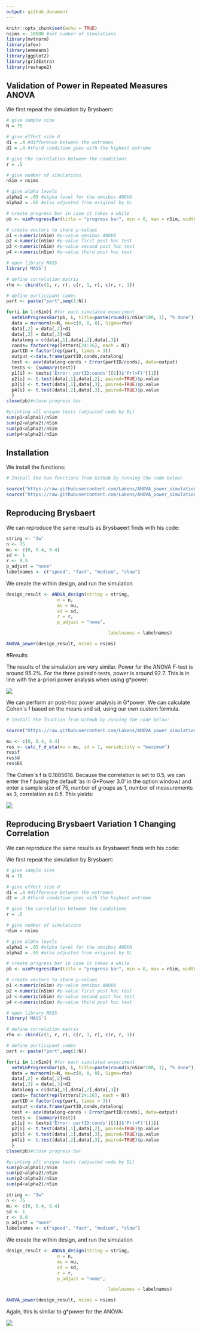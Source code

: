 ```yaml
---
output: github_document
---
```


```r
knitr::opts_chunk$set(echo = TRUE)
nsims <- 10000 #set number of simulations
library(mvtnorm)
library(afex)
library(emmeans)
library(ggplot2)
library(gridExtra)
library(reshape2)

```

## Validation of Power in Repeated Measures ANOVA

We first repeat the simulation by Brysbaert:

```r
# give sample size
N = 75

# give effect size d
d1 = .4 #difference between the extremes
d2 = .4 #third condition goes with the highest extreme

# give the correlation between the conditions
r = .5

# give number of simulations
nSim = nsims

# give alpha levels
alpha1 = .05 #alpha level for the omnibus ANOVA
alpha2 = .05 #also adjusted from original by DL

# create progress bar in case it takes a while
pb <- winProgressBar(title = "progress bar", min = 0, max = nSim, width = 300)

# create vectors to store p-values
p1 <-numeric(nSim) #p-value omnibus ANOVA
p2 <-numeric(nSim) #p-value first post hoc test
p3 <-numeric(nSim) #p-value second post hoc test
p4 <-numeric(nSim) #p-value third post hoc test

# open library MASS
library('MASS')

# define correlation matrix
rho <- cbind(c(1, r, r), c(r, 1, r), c(r, r, 1))

# define participant codes
part <- paste("part",seq(1:N))

for(i in 1:nSim){ #for each simulated experiment
  setWinProgressBar(pb, i, title=paste(round(i/nSim*100, 1), "% done"))
  data = mvrnorm(n=N, mu=c(0, 0, 0), Sigma=rho)
  data[,2] = data[,2]+d1
  data[,3] = data[,3]+d2
  datalong = c(data[,1],data[,2],data[,3])
  conds= factor(rep(letters[24:26], each = N))
  partID = factor(rep(part, times = 3))
  output <-data.frame(partID,conds,datalong)
  test <- aov(datalong~conds + Error(partID/conds), data=output)
  tests <- (summary(test))
  p1[i] <- tests$'Error: partID:conds'[[1]]$'Pr(>F)'[[1]]
  p2[i] <- t.test(data[,1],data[,2], paired=TRUE)$p.value
  p3[i] <- t.test(data[,1],data[,3], paired=TRUE)$p.value
  p4[i] <- t.test(data[,2],data[,3], paired=TRUE)$p.value
  }
close(pb)#close progress bar

#printing all unique tests (adjusted code by DL)
sum(p1<alpha1)/nSim
sum(p2<alpha2)/nSim
sum(p3<alpha2)/nSim
sum(p4<alpha2)/nSim

```

## Installation

We install the functions:

```r
# Install the two functions from GitHub by running the code below:

source("https://raw.githubusercontent.com/Lakens/ANOVA_power_simulation/master/ANOVA_design.R")
source("https://raw.githubusercontent.com/Lakens/ANOVA_power_simulation/master/ANOVA_power.R")
```

## Reproducing Brysbaert

We can reproduce the same results as Brysbaeert finds with his code: 


```r

string <- "3w"
n <- 75
mu <- c(0, 0.4, 0.4)
sd <- 1
r <- 0.5
p_adjust = "none"
labelnames <- c("speed", "fast", "medium", "slow")

```
We create the within design, and run the simulation

```r
design_result <- ANOVA_design(string = string,
                   n = n, 
                   mu = mu, 
                   sd = sd, 
                   r = r, 
                   p_adjust = "none",

                                      labelnames = labelnames)

ANOVA_power(design_result, nsims = nsims)

```

#Results

The results of the simulation are very similar. Power for the ANOVA *F*-test is around 95.2%. For the three paired t-tests, power is around 92.7. This is in line with the a-priori power analysis when using g*power:

![](screenshots/gpower_2.png)

We can perform an post-hoc power analysis in G*power. We can calculate Cohen´s f based on the means and sd, using our own custom formula. 

```r
# Install the function from GitHub by running the code below:

source("https://raw.githubusercontent.com/Lakens/ANOVA_power_simulation/master/calc_f_d_eta.R")

mu <- c(0, 0.4, 0.4)
res <- calc_f_d_eta(mu = mu, sd = 1, variability = "maximum")
res$f
res$d
res$ES
```

The Cohen´s f is 0.1885618. Because the correlation is set to 0.5, we can enter the f (using the default 'as in G*Power 3.0' in the option window) and enter a sample size of 75, number of groups as 1, number of measurements as 3, correlation as 0.5. This yields: 

![](screenshots/gpower_3.png)


## Reproducing Brysbaert Variation 1 Changing Correlation

We can reproduce the same results as Brysbaeert finds with his code: 

We first repeat the simulation by Brysbaert:

```r
# give sample size
N = 75

# give effect size d
d1 = .4 #difference between the extremes
d2 = .4 #third condition goes with the highest extreme

# give the correlation between the conditions
r = .6

# give number of simulations
nSim = nsims

# give alpha levels
alpha1 = .05 #alpha level for the omnibus ANOVA
alpha2 = .05 #also adjusted from original by DL

# create progress bar in case it takes a while
pb <- winProgressBar(title = "progress bar", min = 0, max = nSim, width = 300)

# create vectors to store p-values
p1 <-numeric(nSim) #p-value omnibus ANOVA
p2 <-numeric(nSim) #p-value first post hoc test
p3 <-numeric(nSim) #p-value second post hoc test
p4 <-numeric(nSim) #p-value third post hoc test

# open library MASS
library('MASS')

# define correlation matrix
rho <- cbind(c(1, r, r), c(r, 1, r), c(r, r, 1))

# define participant codes
part <- paste("part",seq(1:N))

for(i in 1:nSim){ #for each simulated experiment
  setWinProgressBar(pb, i, title=paste(round(i/nSim*100, 1), "% done"))
  data = mvrnorm(n=N, mu=c(0, 0, 0), Sigma=rho)
  data[,2] = data[,2]+d1
  data[,3] = data[,3]+d2
  datalong = c(data[,1],data[,2],data[,3])
  conds= factor(rep(letters[24:26], each = N))
  partID = factor(rep(part, times = 3))
  output <-data.frame(partID,conds,datalong)
  test <- aov(datalong~conds + Error(partID/conds), data=output)
  tests <- (summary(test))
  p1[i] <- tests$'Error: partID:conds'[[1]]$'Pr(>F)'[[1]]
  p2[i] <- t.test(data[,1],data[,2], paired=TRUE)$p.value
  p3[i] <- t.test(data[,1],data[,3], paired=TRUE)$p.value
  p4[i] <- t.test(data[,2],data[,3], paired=TRUE)$p.value
  }
close(pb)#close progress bar

#printing all unique tests (adjusted code by DL)
sum(p1<alpha1)/nSim
sum(p2<alpha2)/nSim
sum(p3<alpha2)/nSim
sum(p4<alpha2)/nSim

```

```r

string <- "3w"
n <- 75
mu <- c(0, 0.4, 0.4)
sd <- 1
r <- 0.6
p_adjust = "none"
labelnames <- c("speed", "fast", "medium", "slow")

```
We create the within design, and run the simulation

```r
design_result <- ANOVA_design(string = string,
                   n = n, 
                   mu = mu, 
                   sd = sd, 
                   r = r, 
                   p_adjust = "none",

                                      labelnames = labelnames)

ANOVA_power(design_result, nsims = nsims)

```

Again, this is similar to g*power for the ANOVA:

![](screenshots/gpower_4.png)
